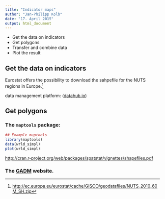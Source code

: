 ```yaml
---
title: "Indicator maps"
author: "Jan-Philipp Kolb"
date: "17. April 2015"
output: html_document
---
```



- Get the data on indicators
- Get polygons
- Transfer and combine data
- Plot the result



## Get the data on indicators


Eurostat offers the possibility to download the sahpefile for the NUTS regions in Europe.^[<http://ec.europa.eu/eurostat/cache/GISCO/geodatafiles/NUTS_2010_60M_SH.zip>]



data management platform: ([datahub.io](http://datahub.io))


## Get polygons

### The `maptools` package:

```r
## Example maptools
library(maptools)
data(wrld_simpl)
plot(wrld_simpl)
```


<http://cran.r-project.org/web/packages/spatstat/vignettes/shapefiles.pdf>

### The [GADM](http://gadm.org) website.


